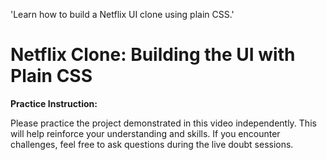 
  'Learn how to build a Netflix UI clone using plain CSS.'

<HeroPattern />

# Netflix Clone: Building the UI with Plain CSS

**Practice Instruction:**

Please practice the project demonstrated in this video independently. This will help reinforce your understanding and skills. If you encounter challenges, feel free to ask questions during the live doubt sessions.
